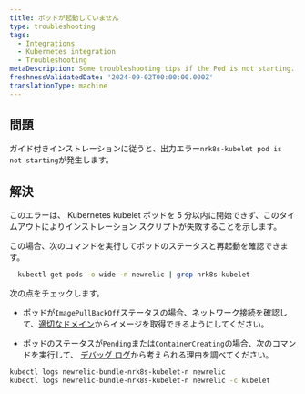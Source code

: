 ```yaml
---
title: ポッドが起動していません
type: troubleshooting
tags:
  - Integrations
  - Kubernetes integration
  - Troubleshooting
metaDescription: Some troubleshooting tips if the Pod is not starting.
freshnessValidatedDate: '2024-09-02T00:00:00.000Z'
translationType: machine
---
```


## 問題

ガイド付きインストレーションに従うと、出力エラー`nrk8s-kubelet pod is not starting`が発生します。

## 解決

このエラーは、 Kubernetes kubelet ポッドを 5 分以内に開始できず、このタイムアウトによりインストレーション スクリプトが失敗することを示します。

この場合、次のコマンドを実行してポッドのステータスと再起動を確認できます。

```bash
  kubectl get pods -o wide -n newrelic | grep nrk8s-kubelet
```

次の点をチェックします。

* ポッドが`ImagePullBackOff`ステータスの場合、ネットワーク接続を確認して、[適切なドメイン](/docs/new-relic-solutions/get-started/networks)からイメージを取得できるようにしてください。

* ポッドのステータスが`Pending`または`ContainerCreating`の場合、次のコマンドを実行して、 [デバッグ ログ](/docs/kubernetes-pixie/kubernetes-integration/advanced-configuration/get-logs-version/#verbose-logging)から考えられる理由を調べてください。

```bash
kubectl logs newrelic-bundle-nrk8s-kubelet-n newrelic
kubectl logs newrelic-bundle-nrk8s-kubelet-n newrelic -c kubelet
```